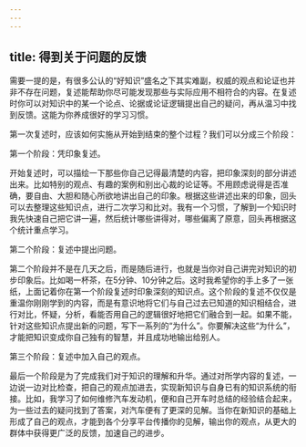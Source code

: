 ```yaml
---
---
---
```

title: 得到关于问题的反馈
---




需要一提的是，有很多公认的“好知识”盛名之下其实难副，权威的观点和论证也并非不存在问题，复述能帮助你尽可能发现那些与实际应用不相符合的内容。在复述时你可以对知识中的某一个论点、论据或论证逻辑提出自己的疑问，再从温习中找到反馈。这能为你养成很好的学习习惯。

第一次复述时，应该如何实施从开始到结束的整个过程？我们可以分成三个阶段：

第一个阶段：凭印象复述。

开始复述时，可以描绘一下那些你自己记得最清楚的内容，把印象深刻的部分讲述出来。比如特别的观点、有趣的案例和别出心裁的论证等。不用顾虑说得是否准确，要自由、大胆和随心所欲地讲出自己的印象。根据这些讲述出来的印象，回头可以去整理这些知识点，进行二次学习和比对。我有一个习惯，了解到一个知识时我先快速自己把它讲一遍，然后统计哪些讲得对，哪些偏离了原意，回头再根据这个统计重点学习。

第二个阶段：复述中提出问题。

第二个阶段并不是在几天之后，而是随后进行，也就是当你对自己讲完对知识的初步印象后。比如喝一杯茶，在5分钟、10分钟之后。这时我希望你的手上多了一张纸，上面记着你在第一个阶段复述时印象深刻的知识点。这个阶段的复述不仅仅是重温你刚刚学到的内容，而是有意识地将它们与自己过去已知道的知识相结合，进行对比，怀疑，分析，看能否用自己的逻辑很好地把它们融合到一起。如果不能，针对这些知识点提出新的问题，写下一系列的“为什么”。你要解决这些“为什么”，才能把知识变成你自己独有的智慧，并且成功地输出给别人。

第三个阶段：复述中加入自己的观点。

最后一个阶段是为了完成我们对于知识的理解和升华。通过对所学内容的复述，一边说一边对比检查，把自己的观点加进去，实现新知识与自身已有的知识系统的衔接。比如，我学习了如何维修汽车发动机，便和自己开车时总结的经验结合起来，为一些过去的疑问找到了答案，对汽车便有了更深的见解。当你在新知识的基础上形成了自己的观点，才能到各个分享平台传播你的见解，输出你的观点，从更大的群体中获得更广泛的反馈，加速自己的进步。